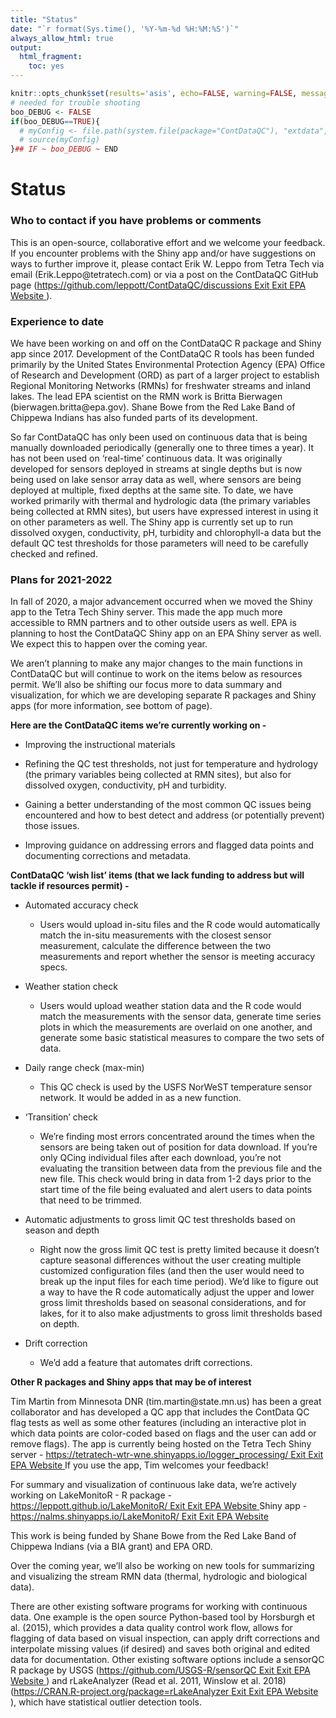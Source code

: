 ```yaml
---
title: "Status"
date: "`r format(Sys.time(), '%Y-%m-%d %H:%M:%S')`"
always_allow_html: true
output:
  html_fragment:
    toc: yes
---
```


```r
knitr::opts_chunk$set(results='asis', echo=FALSE, warning=FALSE, message = FALSE)
# needed for trouble shooting
boo_DEBUG <- FALSE
if(boo_DEBUG==TRUE){
  # myConfig <- file.path(system.file(package="ContDataQC"), "extdata", "config.ORIG.R")
  # source(myConfig)
}## IF ~ boo_DEBUG ~ END
```

# Status

### Who to contact if you have problems or comments
This is an open-source, collaborative effort and we welcome your feedback. If you encounter problems with the Shiny app and/or have suggestions on ways to further improve it, please contact Erik W. Leppo from Tetra Tech via email (Erik.Leppo@tetratech.com) or via a post on the ContDataQC GitHub page (<a class="menu__link" href="https://github.com/leppott/ContDataQC/discussions" target="_blank">https://github.com/leppott/ContDataQC/discussions<span class="usa-tag external-link__tag" title="Exit EPA Website">
                    <span aria-hidden="true">Exit</span>
                    <span class="u-visually-hidden"> Exit EPA Website</span>
                  </span>
                </a>).

### Experience to date
We have been working on and off on the ContDataQC R package and Shiny app since 2017. Development of the ContDataQC R tools has been funded primarily by the United States Environmental Protection Agency (EPA) Office of Research and Development (ORD) as part of a larger project to establish Regional Monitoring Networks (RMNs) for freshwater streams and inland lakes. The lead EPA scientist on the RMN work is Britta Bierwagen (bierwagen.britta@epa.gov). Shane Bowe from the Red Lake Band of Chippewa Indians has also funded parts of its development. 

So far ContDataQC has only been used on continuous data that is being manually downloaded periodically (generally one to three times a year). It has not been used on ‘real-time’ continuous data. It was originally developed for sensors deployed in streams at single depths but is now being used on lake sensor array data as well, where sensors are being deployed at multiple, fixed depths at the same site. To date, we have worked primarily with thermal and hydrologic data (the primary variables being collected at RMN sites), but users have expressed interest in using it on other parameters as well. The Shiny app is currently set up to run dissolved oxygen, conductivity, pH, turbidity and chlorophyll-a data but the default QC test thresholds for those parameters will need to be carefully checked and refined.

### Plans for 2021-2022
In fall of 2020, a major advancement occurred when we moved the Shiny app to the Tetra Tech Shiny server. This made the app much more accessible to RMN partners and to other outside users as well. EPA is planning to host the ContDataQC Shiny app on an EPA Shiny server as well. We expect this to happen over the coming year.

We aren’t planning to make any major changes to the main functions in ContDataQC but will continue to work on the items below as resources permit. We’ll also be shifting our focus more to data summary and visualization, for which we are developing separate R packages and Shiny apps (for more information, see bottom of page).

**Here are the ContDataQC items we’re currently working on -**

* Improving the instructional materials

* Refining the QC test thresholds, not just for temperature and hydrology (the primary variables being collected at RMN sites), but also for dissolved oxygen, conductivity, pH and turbidity.  

* Gaining a better understanding of the most common QC issues being encountered and how to best detect and address (or potentially prevent) those issues.

* Improving guidance on addressing errors and flagged data points and documenting corrections and metadata.

**ContDataQC ‘wish list’ items (that we lack funding to address but will tackle if resources permit) -**

* Automated accuracy check

  + Users would upload in-situ files and the R code would automatically match the in-situ measurements with the closest sensor measurement, calculate the difference between the two measurements and report whether the sensor is meeting accuracy specs.
  
* Weather station check 

  + Users would upload weather station data and the R code would match the measurements with the sensor data, generate time series plots in which the measurements are overlaid on one another, and generate some basic statistical measures to compare the two sets of data.
  
* Daily range check (max-min)

  + This QC check is used by the USFS NorWeST temperature sensor network. It would be added in as a new function.
  
* ‘Transition’ check

  + We’re finding most errors concentrated around the times when the sensors are being taken out of position for data download. If you’re only QCing individual files after each download, you’re not evaluating the transition between data from the previous file and the new file. This check would bring in data from 1-2 days prior to the start time of the file being evaluated and alert users to data points that need to be trimmed.
  
* Automatic adjustments to gross limit QC test thresholds based on season and depth
 
  + Right now the gross limit QC test is pretty limited because it doesn’t capture seasonal differences without the user creating multiple customized configuration files (and then the user would need to break up the input files for each time period). We’d like to figure out a way to have the R code automatically adjust the upper and lower gross limit thresholds based on seasonal considerations, and for lakes, for it to also make adjustments to gross limit thresholds based on depth.    
  
* Drift correction

  + We’d add a feature that automates drift corrections. 

**Other R packages and Shiny apps that may be of interest**

Tim Martin from Minnesota DNR (tim.martin@state.mn.us) has been a great collaborator and has developed a QC app that includes the ContData QC flag tests as well as some other features (including an interactive plot in which data points are color-coded based on flags and the user can add or remove flags). The app is currently being hosted on the Tetra Tech Shiny server - 
<a class="menu__link" href="https://tetratech-wtr-wne.shinyapps.io/logger_processing/" target="_blank">https://tetratech-wtr-wne.shinyapps.io/logger_processing/<span class="usa-tag external-link__tag" title="Exit EPA Website">
                    <span aria-hidden="true">Exit</span>
                    <span class="u-visually-hidden"> Exit EPA Website</span>
                  </span>
                </a>
If you use the app, Tim welcomes your feedback!

For summary and visualization of continuous lake data, we’re actively working on LakeMonitoR -
R package - <a class="menu__link" href="https://leppott.github.io/LakeMonitoR/" target="_blank">https://leppott.github.io/LakeMonitoR/<span class="usa-tag external-link__tag" title="Exit EPA Website">
                    <span aria-hidden="true">Exit</span>
                    <span class="u-visually-hidden"> Exit EPA Website</span>
                  </span>
                </a>
Shiny app - <a class="menu__link" href="https://nalms.shinyapps.io/LakeMonitoR/" target="_blank">https://nalms.shinyapps.io/LakeMonitoR/<span class="usa-tag external-link__tag" title="Exit EPA Website">
                    <span aria-hidden="true">Exit</span>
                    <span class="u-visually-hidden"> Exit EPA Website</span>
                  </span>
                </a>

This work is being funded by Shane Bowe from the Red Lake Band of Chippewa Indians (via a BIA grant) and EPA ORD.

Over the coming year, we’ll also be working on new tools for summarizing and visualizing the stream RMN data (thermal, hydrologic and biological data).

There are other existing software programs for working with continuous data. One example is the open source Python-based tool by Horsburgh et al. (2015), which provides a data quality control work flow, allows for flagging of data based on visual inspection, can apply drift corrections and interpolate missing values (if desired) and saves both original and edited data for documentation. Other existing software options include a sensorQC R package by USGS (<a class="menu__link" href="https://github.com/USGS-R/sensorQC" target="_blank">https://github.com/USGS-R/sensorQC<span class="usa-tag external-link__tag" title="Exit EPA Website">
                    <span aria-hidden="true">Exit</span>
                    <span class="u-visually-hidden"> Exit EPA Website</span>
                  </span>
                </a>) and rLakeAnalyzer (Read et al. 2011, Winslow et al. 2018) (<a class="menu__link" href="https://CRAN.R-project.org/package=rLakeAnalyzer" target="_blank">https://CRAN.R-project.org/package=rLakeAnalyzer<span class="usa-tag external-link__tag" title="Exit EPA Website">
                    <span aria-hidden="true">Exit</span>
                    <span class="u-visually-hidden"> Exit EPA Website</span>
                  </span>
                </a>), which have statistical outlier detection tools.


